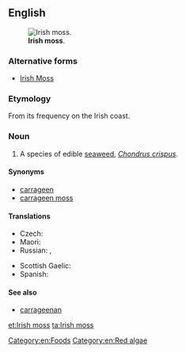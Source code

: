 ==English==
[[Image:Haeckel Florideae Chondrus crispus.png|thumb|'''Irish moss'''.]]

===Alternative forms===
* [[Irish Moss]]

===Etymology===
From its frequency on the Irish coast.

===Noun===
{{en-noun|head=[[Irish]] [[moss]]|-}}
{{wikipedia}}

# A species of edible [[seaweed]], ''[[Chondrus crispus]]''.

====Synonyms====
* [[carrageen]]
* [[carrageen moss]]

====Translations====
{{trans-top|seaweed}}
* Czech: {{t|cs|irský mech|m}}
* Maori: {{t|mi|rehia}}
* Russian: {{t|ru|ирла́ндский мох|m}}, {{t|ru|жемчу́жный мох|m}}
{{trans-mid}}
* Scottish Gaelic: {{t|gd|cairgein|m}}
* Spanish: {{t|es|musgo de Irlanda|m}}
{{trans-bottom}}

====See also====
* [[carrageenan]]

[[Category:en:Foods]]
[[Category:en:Red algae]]

[[et:Irish moss]]
[[ta:Irish moss]]